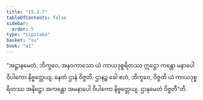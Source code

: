 ```yaml
---
title: "15.2.7"
tableOfContents: false
sidebar:
  order: 5
type: "tipitaka"
basket: "su"
book: "a1"
---
```



<DynamicBreadcrumb />

<Division number="284" book="a1" e="ch" v="15" p="30">

<Paragraph number="373" book="a1">
“အဋ္ဌာနမေတံ, ဘိက္ခဝေ, အနဝကာသော ယံ ကာယဒုစ္စရိတဿ ဣဋ္ဌော ကန္တော မနာပေါ ဝိပါကော နိဗ္ဗတ္တေယျ. နေတံ ဌာနံ ဝိဇ္ဇတိ. ဌာနဉ္စ ခေါ ဧတံ, ဘိက္ခဝေ, ဝိဇ္ဇတိ ယံ ကာယဒုစ္စရိတဿ အနိဋ္ဌော အကန္တော အမနာပေါ ဝိပါကော နိဗ္ဗတ္တေယျ. ဌာနမေတံ ဝိဇ္ဇတီ”တိ.
</Paragraph>
</Division>